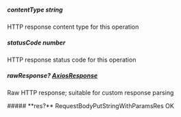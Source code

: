 
##### **contentType** string
HTTP response content type for this operation

##### **statusCode** number
HTTP response status code for this operation

##### **rawResponse?** [AxiosResponse](https://axios-http.com/docs/res_schema)
Raw HTTP response; suitable for custom response parsing

<Collapsible>
    ##### **res?** RequestBodyPutStringWithParamsRes
    OK
    <Collapsible.Break/>
    <RequestBodyPutStringWithParamsRes/>
</Collapsible>

